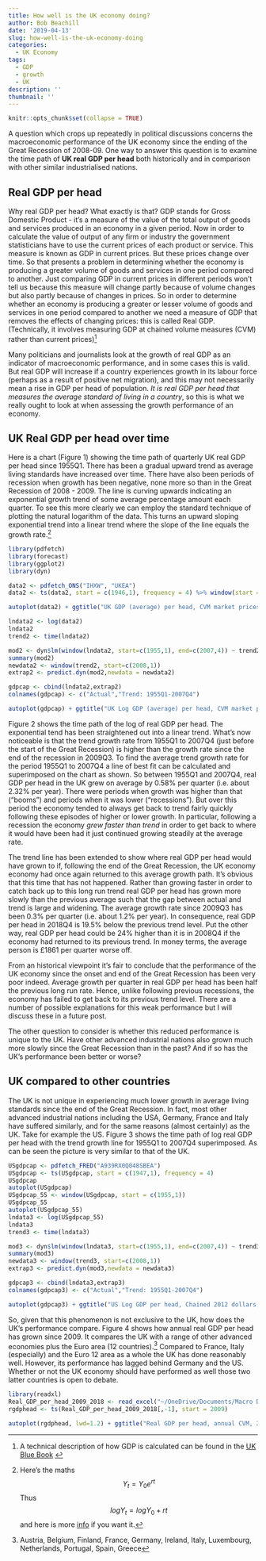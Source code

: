 ```yaml
---
title: How well is the UK economy doing?
author: Bob Beachill
date: '2019-04-13'
slug: how-well-is-the-uk-economy-doing
categories:
  - UK Economy
tags:
  - GDP
  - growth
  - UK
description: ''
thumbnail: ''
---
```


```r
knitr::opts_chunk$set(collapse = TRUE)
```

A question which crops up repeatedly in political discussions concerns the macroeconomic performance of the UK economy since the ending of the Great Recession of 2008-09. One way to answer this question is to examine the time path of **UK real GDP per head** both historically and in comparison with other similar industrialised nations.

## Real GDP per head
Why real GDP per head? What exactly is that? GDP stands for Gross Domestic Product - it's a measure of the value of the total output of goods and services produced in an economy in a given period. Now in order to calculate the value of output of any firm or industry the government statisticians have to use the current prices of each product or service. This measure is known as GDP in current prices. But these prices change over time. So that presents a problem in determining whether the economy is producing a greater volume of goods and services in one period compared to another. Just comparing GDP in current prices in different periods won't tell us because this measure will change partly because of volume changes but also partly because of changes in prices. So in order to determine whether an economy is producing a greater or lesser volume of goods and services in one period compared to another we need a measure of GDP that removes the effects of changing prices: this is called Real GDP. (Technically, it involves measuring GDP at chained volume measures (CVM) rather than current prices)^[A technical description of how GDP is calculated can be found in the [UK Blue Book](https://www.ons.gov.uk/economy/grossdomesticproductgdp/compendium/unitedkingdomnationalaccountsthebluebook/2018/anintroductiontotheuknationalaccounts){target="_blank"} ]

Many politicians and journalists look at the growth of real GDP as an indicator of macroeconomic performance, and in some cases this is valid. But real GDP will increase if a country experiences growth in its labour force (perhaps as a result of positive net migration), and this may not necessarily mean a rise in GDP per head of population. *It is real GDP per head that measures the average standard of living in a country*, so this is what we really ought to look at when assessing the growth performance of an economy.

## UK Real GDP per head over time
Here is a chart (Figure 1) showing the time path of quarterly UK real GDP per head since 1955Q1. There has been a gradual upward trend as average living standards have increased over time. There have also been periods of recession when growth has been negative, none more so than in the Great Recession of 2008 - 2009. The line is curving upwards indicating an exponential growth trend of some average percentage amount each quarter. To see this more clearly we can employ the standard technique of plotting the natural logarithm of the data. This turns an upward sloping exponential trend into a linear trend where the slope of the line equals the growth rate.^[Here’s the maths$$
Y_t=Y_0e^{rt}$$Thus
$$logY_t=logY_0+rt
$$ and here is more [info](https://en.wikipedia.org/wiki/Exponential_growth){target="_blank"} if you want it.]

```r
library(pdfetch)
library(forecast)
library(ggplot2)
library(dyn)
```

```r
data2 <- pdfetch_ONS("IHXW", "UKEA")
data2 <- ts(data2, start = c(1946,1), frequency = 4) %>% window(start = c(1955,1))

autoplot(data2) + ggtitle("UK GDP (average) per head, CVM market prices, SA\n1955Q1 - 2018Q4") + ylab("£, CVM") + xlab("") + theme(plot.title=element_text(size=12, family="Verdana", face="bold", colour="#2A62C0")) + annotate("label", x = 2000, y = 2500, label = "Source: ONS, code IHXW")
```

```r
lndata2 <- log(data2)
lndata2
trend2 <- time(lndata2)

mod2 <- dyn$lm(window(lndata2, start=c(1955,1), end=c(2007,4)) ~ trend2)
summary(mod2)
newdata2 <- window(trend2, start=c(2008,1))
extrap2 <- predict.dyn(mod2,newdata = newdata2)

gdpcap <- cbind(lndata2,extrap2)
colnames(gdpcap) <- c("Actual","Trend: 1955Q1-2007Q4")
```

```r
autoplot(gdpcap) + ggtitle("UK Log GDP (average) per head, CVM market prices, SA\n1955Q1 - 2018Q4") + ylab("log") + xlab("") + theme(legend.position = "bottom") + guides(colour=guide_legend(title=NULL)) + scale_x_continuous(limits=c(1950,2020), breaks=seq(1950,2020,by=10)) + theme(plot.title=element_text(size=12, family="Verdana", face="bold", colour="#2A62C0")) + annotate("label", x = 2000, y = 8.0, label = "Trend growth = 0.58 % per quarter")
```

Figure 2 shows the time path of the log of real GDP per head. The exponential tend has been straightened out into a linear trend. What’s now noticeable is that the trend growth rate from 1955Q1 to 2007Q4 (just before the start of the Great Recession) is higher than the growth rate since the end of the recession in 2009Q3. To find the average trend growth rate for the period 1955Q1 to 2007Q4 a line of best fit can be calculated and superimposed on the chart as shown. So between 1955Q1 and 2007Q4, real GDP per head in the UK grew on average by 0.58% per quarter (i.e. about 2.32% per year). There were periods when growth was higher than that (“booms”) and periods when it was lower (“recessions”). But over this period the economy tended to always get back to trend fairly quickly following these episodes of higher or lower growth. In particular, following a recession the economy *grew faster than trend* in order to get back to where it would have been had it just continued growing steadily at the average rate.

The trend line has been extended to show where real GDP per head would have grown to if, following the end of the Great Recession, the UK economy economy had once again returned to this average growth path. It’s obvious that this time that has not happened. Rather than growing faster in order to catch back up to this long run trend real GDP per head has grown more slowly than the previous average such that the gap between actual and trend is large and widening. The average growth rate since 2009Q3 has been 0.3% per quarter (i.e. about 1.2% per year). In consequence, real GDP per head in 2018Q4 is 19.5% below the previous trend level. Put the other way, real GDP per head could be 24% higher than it is in 2008Q4 if the economy had returned to its previous trend. In money terms, the average person is £1861 per quarter worse off.

From an historical viewpoint it’s fair to conclude that the performance of the UK economy since the onset and end of the Great Recession has been very poor indeed. Average growth per quarter in real GDP per head has been half the previous long run rate. Hence, unlike following previous recessions, the economy has failed to get back to its previous trend level. There are a number of possible explanations for this weak performance but I will discuss these in a future post.

The other question to consider is whether this reduced performance is unique to the UK. Have other advanced industrial nations also grown much more slowly since the Great Recession than in the past? And if so has the UK’s performance been better or worse?

## UK compared to other countries
The UK is not unique in experiencing much lower growth in average living standards since the end of the Great Recession. In fact, most other advanced industrial nations including the USA, Germany, France and Italy have suffered similarly, and for the same reasons (almost certainly) as the UK. Take for example the US. Figure 3 shows the time path of log real GDP per head with the trend growth line for 1955Q1 to 2007Q4 superimposed. As can be seen the picture is very similar to that of the UK.

```r
USgdpcap <- pdfetch_FRED("A939RX0Q048SBEA")
USgdpcap <- ts(USgdpcap, start = c(1947,1), frequency = 4)
USgdpcap
autoplot(USgdpcap)
USgdpcap_55 <- window(USgdpcap, start = c(1955,1))
USgdpcap_55
autoplot(USgdpcap_55)
lndata3 <- log(USgdpcap_55)
lndata3
trend3 <- time(lndata3)

mod3 <- dyn$lm(window(lndata3, start=c(1955,1), end=c(2007,4)) ~ trend3)
summary(mod3)
newdata3 <- window(trend3, start=c(2008,1))
extrap3 <- predict.dyn(mod3,newdata = newdata3)

gdpcap3 <- cbind(lndata3,extrap3)
colnames(gdpcap3) <- c("Actual","Trend: 1955Q1-2007Q4")
```

```r
autoplot(gdpcap3) + ggtitle("US Log GDP per head, Chained 2012 dollars, SAAR\n1955Q1 - 2018Q4") + ylab("log") + xlab("") + theme(legend.position = "bottom") + guides(colour=guide_legend(title=NULL)) + scale_x_continuous(limits=c(1950,2020), breaks=seq(1950,2020,by=10)) + theme(plot.title=element_text(size=12, family="Verdana", face="bold", colour="#2A62C0")) + annotate("label", x = 2000, y = 10, label = "Source: FRED")
```

So, given that this phenomenon is not exclusive to the UK, how does the UK’s performance compare. Figure 4 shows how annual real GDP per head has grown since 2009. It compares the UK with a range of other advanced economies plus the Euro area (12 countries).^[Austria, Belgium, Finland, France, Germany, Ireland, Italy, Luxembourg, Netherlands, Portugal, Spain, Greece] Compared to France, Italy (especially) and the Euro 12 area as a whole the UK has done reasonably well. However, its performance has lagged behind Germany and the US. Whether or not the UK economy should have performed as well those two latter countries is open to debate.

```r
library(readxl)
Real_GDP_per_head_2009_2018 <- read_excel("~/OneDrive/Documents/Macro Data/Eurostat Data/Real GDP per head 2009-2018.xlsx")
rgdphead <- ts(Real_GDP_per_head_2009_2018[,-1], start = 2009)
```

```r
autoplot(rgdphead, lwd=1.2) + ggtitle("Real GDP per head, annual CVM, 2009-2018\n(2009=100)") + ylab("Index") + xlab("") + theme(legend.position = "bottom") + guides(colour=guide_legend(title=NULL)) + theme(plot.title=element_text(size=12, family="Verdana", face="bold", colour="#2A62C0")) + annotate("label", x = 2011, y = 115, label = "Source: Eurostat, FRED") + scale_color_brewer(palette = "Set1")
```

